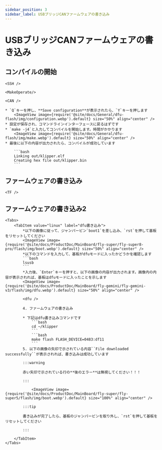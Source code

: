 ```yaml
---
sidebar_position: 3
sidebar_label: USBブリッジCANファームウェアの書き込み
---
```




# USBブリッジCANファームウェアの書き込み

## コンパイルの開始

    <SSH />

    <MakeOperate/>

    <CAN />

    * `Q`キーを押し、**Save configuration**が表示されたら、`Y`キーを押します
        <ImageView image={require('@site/docs/General/dfu-flash/img/configuration.webp').default} size="50%" align="center" />
    * 設定が保存され、コマンドラインインターフェースに戻るはずです
    * `make -j4`と入力してコンパイルを開始します。時間がかかります
        <ImageView image={require('@site/docs/General/dfu-flash/img/make.webp').default} size="50%" align="center" />
    * 最後に以下の内容が出力されたら、コンパイルが成功しています

        ```bash
        Linking out/klipper.elf
        Creating hex file out/klipper.bin
        ```

## ファームウェアの書き込み


    <TF />

## ファームウェアの書き込み2
    <Tabs>
        <TabItem value="linux" label="dfu書き込み">
            *以下の画像に従って、ジャンパーピン`boot1`を差し込み、`rst`を押して基板をリセットしてください
            <ImageView image={require('@site/docs/ProductDoc/MainBoard/fly-super/fly-super8-pro/flash/img/boot.webp').default} size="50%" align="center" />
            *以下のコマンドを入力して、基板がdfuモードに入ったかどうかを確認します
            ```bash
            lsusb
            ```
            *入力後、`Enter`キーを押すと、以下の画像の内容が出力されます。画像内の内容が表示されれば、基板はdfuモードに入ったことを示します
            <ImageView image={require('@site/docs/ProductDoc/MainBoard/fly-gemini/fly-gemini-v3/flash/img/dfu.webp').default} size="50%" align="center" />
           
            <dfu />

            4. ファームウェアの書き込み

            * 下記はdfu書き込みコマンドです
                ```bash
                cd ~/klipper
                ```
                ```bash
                make flash FLASH_DEVICE=0483:df11
                ```
            5. 以下の画像の矢印で示されている内容``File downloaded successfully``が表示されれば、書き込みは成功しています

            :::warning

            赤い矢印で示されている行の**後のエラー**は無視してください！！！

            :::

                <ImageView image={require('@site/docs/ProductDoc/MainBoard/fly-super/fly-super5/flash/img/boot.webp').default} size="100%" align="center" />

            :::tip

            書き込みが完了したら、基板のジャンパーピンを取り外し、`rst`を押して基板をリセットしてください

            :::

        </TabItem>
    </Tabs>